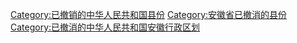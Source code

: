 [[Category:已撤销的中华人民共和国县份|Category:已撤销的中华人民共和国县份]]
[[Category:安徽省已撤消的县份|Category:安徽省已撤消的县份]]
[[Category:已撤消的中华人民共和国安徽行政区划|Category:已撤消的中华人民共和国安徽行政区划]]